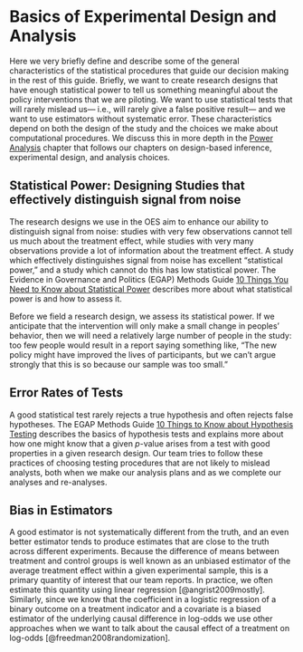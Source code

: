 

# Basics of Experimental Design and Analysis

Here we very briefly define and describe some of the general characteristics of the statistical procedures that guide our decision making in the rest of this
guide. Briefly, we want to create research designs that have enough statistical
power to tell us something meaningful about the policy interventions that
we are piloting. We want to use statistical tests that will rarely mislead
us--- i.e., will rarely give a false positive result--- and we want to use estimators without systematic error. These characteristics depend on both the design of the study and the choices we make about computational procedures. We discuss this in more depth in the [Power Analysis](#poweranalysis) chapter that follows our chapters on design-based inference, experimental design, and analysis choices.

## Statistical Power: Designing Studies that effectively distinguish signal from noise

The research designs we use in the OES aim to enhance our ability to
distinguish signal from noise: studies with very few observations cannot tell
us much about the treatment effect, while studies with very many observations
provide a lot of information about the treatment effect. A study which
effectively distinguishes signal from noise has excellent "statistical power,"
and a study which cannot do this has low statistical power.  The Evidence in Governance and Politics (EGAP) Methods Guide [10 Things You Need to Know about Statistical Power](https://egap.org/resource/10-things-to-know-about-hypothesis-testing/) describes more about what statistical power is and how to assess it.

Before we field a research design, we assess its statistical power. If we
anticipate that the intervention will only make a small change in peoples'
behavior, then we will need a relatively large number of people in the study:
too few people would result in a report saying something like, "The new policy
might have improved the lives of participants, but we can't argue strongly that this is so because our sample was too small."

## Error Rates of Tests

A good statistical test rarely rejects a true hypothesis and often rejects
false hypotheses. The EGAP Methods Guide [10 Things to Know about Hypothesis
Testing](https://egap.org/resource/10-things-to-know-about-hypothesis-testing/) describes the basics of hypothesis tests and explains more about how one might know that a given $p$-value arises from a test with good properties in a given research design. Our team tries to follow these practices of choosing testing procedures that are not likely to mislead analysts, both when we make our analysis plans and as we complete our analyses and re-analyses.

## Bias in Estimators

A good estimator is not systematically different from the truth, and an even
better estimator tends to produce estimates that are close to the truth across
different experiments. Because the difference of means between treatment and
control groups is well known as an unbiased estimator of the average treatment
effect within a given experimental sample, this is a primary quantity of interest that our team reports. In practice, we often estimate this quantity using linear regression [@angrist2009mostly]. Similarly, since we know that the coefficient in a logistic regression of a binary outcome on a treatment indicator and a covariate is a biased estimator of the underlying causal difference in log-odds we use other approaches when we want to talk about the causal effect of a treatment on log-odds [@freedman2008randomization].


